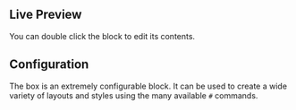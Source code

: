 
## Live Preview

You can double click the block to edit its contents.

<InteractiveBlockPreview blockId={boxSymbolId} />

## Configuration

The box is an extremely configurable block. It can be used to create a wide
variety of layouts and styles using the many available `#` commands.

<InteractiveBlockPreview
  blockId={boxSymbolId}
  blockText="#rounded-2xl #bg-emerald-500"
/>

